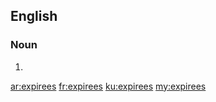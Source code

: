 ==English==

===Noun===
{{head|en}}

# {{plural of|expiree}}

[[ar:expirees]]
[[fr:expirees]]
[[ku:expirees]]
[[my:expirees]]